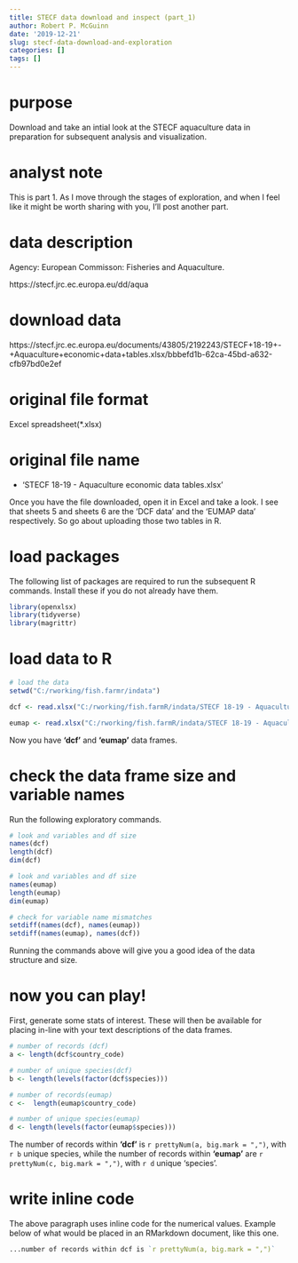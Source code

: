 ```yaml
---
title: STECF data download and inspect (part_1)
author: Robert P. McGuinn
date: '2019-12-21'
slug: stecf-data-download-and-exploration
categories: []
tags: []
---
```


# purpose
 
Download and take an intial look at the STECF aquaculture data in preparation for subsequent analysis and visualization.   

# analyst note 

This is part 1. As I move through the stages of exploration, and when I feel like it might be worth sharing with you, I'll post another part. 

# data description 

Agency: European Commisson: Fisheries and Aquaculture.

https://stecf.jrc.ec.europa.eu/dd/aqua

# download data   

https://stecf.jrc.ec.europa.eu/documents/43805/2192243/STECF+18-19+-+Aquaculture+economic+data+tables.xlsx/bbbefd1b-62ca-45bd-a632-cfb97bd0e2ef

# original file format  

Excel spreadsheet(*.xlsx)
  
# original file name   

* 'STECF 18-19 - Aquaculture economic data tables.xlsx'    

Once you have the file downloaded, open it in Excel and take a look. I see that sheets 5 and sheets 6 are the 'DCF data' and the 'EUMAP data' respectively.  So go about uploading those two tables in R. 

# load packages  
The following list of packages are required to run the subsequent R commands. Install these if you do not already have them.

```r

library(openxlsx)
library(tidyverse)
library(magrittr)

```

# load data to R

```r

# load the data 
setwd("C:/rworking/fish.farmr/indata")

dcf <- read.xlsx("C:/rworking/fish.farmR/indata/STECF 18-19 - Aquaculture economic data tables.xlsx", sheet = 5, colNames = TRUE)

eumap <- read.xlsx("C:/rworking/fish.farmR/indata/STECF 18-19 - Aquaculture economic data tables.xlsx", sheet = 6, colNames = TRUE)

```
  
Now you have **'dcf'** and **'eumap'** data frames.  

# check the data frame size and variable names

Run the following exploratory commands.

```r

# look and variables and df size
names(dcf)
length(dcf)
dim(dcf)

# look and variables and df size
names(eumap)
length(eumap)
dim(eumap)

# check for variable name mismatches
setdiff(names(dcf), names(eumap))
setdiff(names(eumap), names(dcf))

```

Running the commands above will give you a good idea of the data structure and size.

# now you can play!

First, generate some stats of interest.  These will then be available for placing in-line with your text descriptions of the data frames.  

```r

# number of records (dcf)
a <- length(dcf$country_code) 

# number of unique species(dcf)
b <- length(levels(factor(dcf$species)))

# number of records(eumap)
c <-  length(eumap$country_code)

# number of unique species(eumap)
d <- length(levels(factor(eumap$species)))

```


The number of records within **'dcf'** is `r prettyNum(a, big.mark = ",")`, with `r b` unique species, while the number of records within **'eumap'** are `r prettyNum(c, big.mark = ",")`, with `r d` unique 'species'.

# write inline code

The above paragraph uses inline code for the numerical values. Example below of what would be placed in an RMarkdown document, like this one.

```r

...number of records within dcf is `r prettyNum(a, big.mark = ",")`

```





